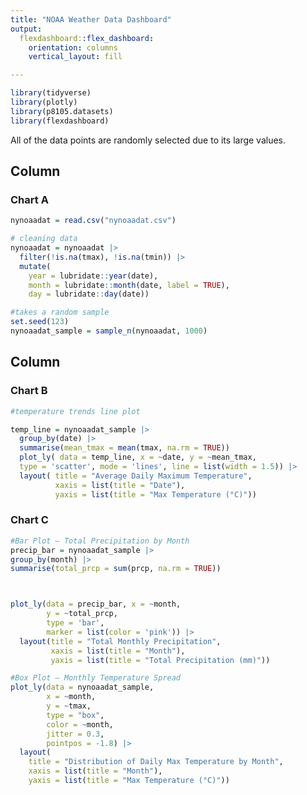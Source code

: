 ```yaml
---
title: "NOAA Weather Data Dashboard"
output: 
  flexdashboard::flex_dashboard:
    orientation: columns
    vertical_layout: fill

---
```


```r
library(tidyverse)
library(plotly)
library(p8105.datasets)
library(flexdashboard)

```
All of the data points are randomly selected due to its large values. 


Column {data-width=650}
-----------------------------------------------------------------------

### Chart A
```r

nynoaadat = read.csv("nynoaadat.csv")

# cleaning data
nynoaadat = nynoaadat |>
  filter(!is.na(tmax), !is.na(tmin)) |>
  mutate(
    year = lubridate::year(date),
    month = lubridate::month(date, label = TRUE),
    day = lubridate::day(date))

#takes a random sample
set.seed(123)
nynoaadat_sample = sample_n(nynoaadat, 1000)

```

Column {data-width=350}
-----------------------------------------------------------------------

### Chart B
```r
#temperature trends line plot

temp_line = nynoaadat_sample |>
  group_by(date) |>
  summarise(mean_tmax = mean(tmax, na.rm = TRUE))
  plot_ly( data = temp_line, x = ~date, y = ~mean_tmax,
  type = 'scatter', mode = 'lines', line = list(width = 1.5)) |>
  layout( title = "Average Daily Maximum Temperature", 
          xaxis = list(title = "Date"),
          yaxis = list(title = "Max Temperature (°C)"))
```


### Chart C
```r
#Bar Plot – Total Precipitation by Month
precip_bar = nynoaadat_sample |>
group_by(month) |>
summarise(total_prcp = sum(prcp, na.rm = TRUE))



plot_ly(data = precip_bar, x = ~month,
        y = ~total_prcp,
        type = 'bar',
        marker = list(color = 'pink')) |>
  layout(title = "Total Monthly Precipitation",
         xaxis = list(title = "Month"),
         yaxis = list(title = "Total Precipitation (mm)"))
```


```r
#Box Plot – Monthly Temperature Spread
plot_ly(data = nynoaadat_sample,
        x = ~month,
        y = ~tmax,
        type = "box",
        color = ~month,
        jitter = 0.3,
        pointpos = -1.8) |>
  layout(
    title = "Distribution of Daily Max Temperature by Month",
    xaxis = list(title = "Month"),
    yaxis = list(title = "Max Temperature (°C)"))
```

